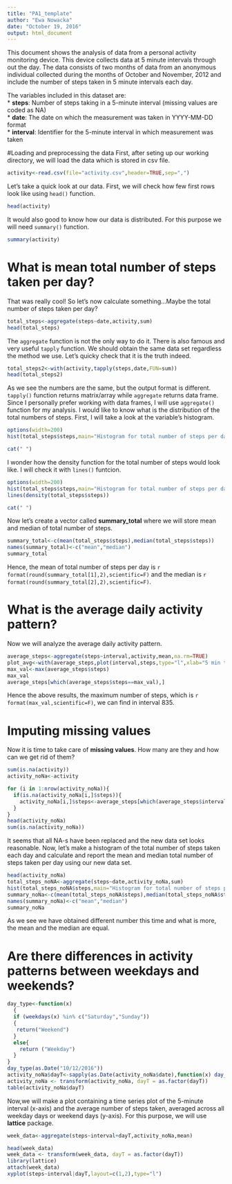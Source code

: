 ---
title: "PA1_template"
author: "Ewa Nowacka"
date: "October 19, 2016"
output: html_document
---

This document shows the analysis of data from a personal activity monitoring device. This device collects data at 5 minute intervals through out the day. The data consists of two months of data from an anonymous individual collected during the months of October and November, 2012 and include the number of steps taken in 5 minute intervals each day.

The variables included in this dataset are:  
* **steps**: Number of steps taking in a 5-minute interval (missing values are coded as NA)  
* **date**: The date on which the measurement was taken in YYYY-MM-DD format  
* **interval**: Identifier for the 5-minute interval in which measurement was taken  

#Loading and preprocessing the data
First, after seting up our working directory, we will load the data which is stored in csv file.
```{r,echo=TRUE}
activity<-read.csv(file="activity.csv",header=TRUE,sep=",")
```
Let's take a quick look at our data. First, we will check how few first rows look like using `head()` function.
```{r,echo=TRUE}
head(activity)
```
It would also good to know how our data is distributed. For this purpose we will need `summary()` function.
```{r,echo=TRUE}
summary(activity)
```

# What is mean total number of steps taken per day?
That was really cool! So let's now calculate something...Maybe the total number of steps taken per day?
```{r,echo=TRUE}
total_steps<-aggregate(steps~date,activity,sum)
head(total_steps)
```
The `aggregate` function is not the only way to do it. There is also famous and very useful `tapply` function. We should obtain the same data set regardless the method we use. Let's quicky check that it is the truth indeed.
```{r,echo=TRUE}
total_steps2<-with(activity,tapply(steps,date,FUN=sum))
head(total_steps2)
```
As we see the numbers are the same, but the output format is different. `tapply()` function returns matrix/array while `aggregate` returns data frame. Since I personally prefer working with data frames, I will use `aggregate()` function for my analysis.
I would like to know what is the distribution of the total numbers of steps. First, I will take a look at the variable's histogram.
```{r,echo=TRUE}
options(width=200)
hist(total_steps$steps,main="Histogram for total number of steps per day",xlab="Total number of steps per day",border="black",col="green")
```
```{r,echo=FALSE}
cat(" ")
```
I wonder how the density function for the total number of steps would look like. I will check it with `lines()` funtcion.
```{r,echo=TRUE}
options(width=200)
hist(total_steps$steps,main="Histogram for total number of steps per day",prob=TRUE,xlab="Total number of steps per day",border="black",col="green")
lines(density(total_steps$steps))
```
```{r,echo=FALSE}
cat(" ")
```
Now let's create a vector called **summary_total** where we will store mean and median of total number of steps.
```{r,echo=TRUE}
summary_total<-c(mean(total_steps$steps),median(total_steps$steps))
names(summary_total)<-c("mean","median")
summary_total
```
Hence, the mean of total number of steps per day is `r format(round(summary_total[1],2),scientific=F)` and the median is `r format(round(summary_total[2],2),scientific=F)`.

# What is the average daily activity pattern?
Now we will analyze the average daily activity pattern.
```{r,echo=TRUE}
average_steps<-aggregate(steps~interval,activity,mean,na.rm=TRUE)
plot_avg<-with(average_steps,plot(interval,steps,type="l",xlab="5 min time intervals", ylab="Average number of steps"))
max_val<-max(average_steps$steps)
max_val
average_steps[which(average_steps$steps==max_val),]
```
Hence the above results, the maximum number of steps, which is `r format(max_val,scientific=F)`,  we can find in interval 835.  

# Imputing missing values
Now it is time to take care of **missing values**. How many are they and how can we get rid of them?
```{r,echo=TRUE}
sum(is.na(activity))
activity_noNa<-activity

for (i in 1:nrow(activity_noNa)){
  if(is.na(activity_noNa[i,]$steps)){
    activity_noNa[i,]$steps<-average_steps[which(average_steps$interval==activity_noNa[i,]$interval),]$steps
  }
}
head(activity_noNa)
sum(is.na(activity_noNa))
```
It seems that all NA-s have been replaced and the new data set looks reasonable. Now, let's make a histogram of the total number of steps taken each day and calculate and report the mean and median total number of steps taken per day using our new data set.
```{r,echo=TRUE}
head(activity_noNa)
total_steps_noNA<-aggregate(steps~date,activity_noNa,sum)
hist(total_steps_noNA$steps,main="Histogram for total number of steps per day",xlab="Total number of steps per day",border="black",col="green")
summary_noNa<-c(mean(total_steps_noNA$steps),median(total_steps_noNA$steps))
names(summary_noNa)<-c("mean","median")
summary_noNa
```
As we see we have obtained different number this time and what is more, the mean and the median are equal.

# Are there differences in activity patterns between weekdays and weekends?
```{r,echo=TRUE}
day_type<-function(x)
  {
  if (weekdays(x) %in% c("Saturday","Sunday"))
  {
   return("Weekend")
  }
  else{
    return ("Weekday")
  }
} 
day_type(as.Date("10/12/2016"))
activity_noNa$dayT<-sapply(as.Date(activity_noNa$date),function(x) day_type(x))
activity_noNa <- transform(activity_noNa, dayT = as.factor(dayT))
table(activity_noNa$dayT)
```
Now,we will make a plot containing a time series plot of the 5-minute interval (x-axis) and the average number of steps taken, averaged across all weekday days or weekend days (y-axis). For this purpose, we will use **lattice** package.
```{r,echo=TRUE}
week_data<-aggregate(steps~interval+dayT,activity_noNa,mean)

head(week_data)
week_data <- transform(week_data, dayT = as.factor(dayT))
library(lattice)
attach(week_data)
xyplot(steps~interval|dayT,layout=c(1,2),type="l")
```
